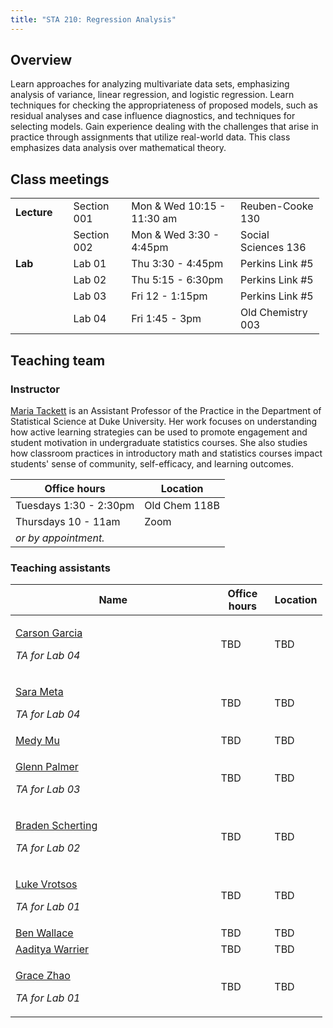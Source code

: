 ```yaml
---
title: "STA 210: Regression Analysis"
---
```


## Overview

Learn approaches for analyzing multivariate data sets, emphasizing analysis of variance, linear regression, and logistic regression. Learn techniques for checking the appropriateness of proposed models, such as residual analyses and case influence diagnostics, and techniques for selecting models. Gain experience dealing with the challenges that arise in practice through assignments that utilize real-world data. This class emphasizes data analysis over mathematical theory.

## Class meetings

+--------------+--------------+----------------------------+---------------------+
| **Lecture**  | Section 001  | Mon & Wed 10:15 - 11:30 am | Reuben-Cooke 130    |
+--------------+--------------+----------------------------+---------------------+
|              | Section 002  | Mon & Wed 3:30 - 4:45pm    | Social Sciences 136 |
+--------------+--------------+----------------------------+---------------------+
| **Lab**      | Lab 01       | Thu 3:30 - 4:45pm          | Perkins Link #5     |
+--------------+--------------+----------------------------+---------------------+
|              | Lab 02       | Thu 5:15 - 6:30pm          | Perkins Link #5     |
+--------------+--------------+----------------------------+---------------------+
|              | Lab 03       | Fri 12 - 1:15pm            | Perkins Link #5     |
+--------------+--------------+----------------------------+---------------------+
|              | Lab 04       | Fri 1:45 - 3pm             | Old Chemistry 003   |
+--------------+--------------+----------------------------+---------------------+

## Teaching team

### Instructor

[Maria Tackett](https://www2.stat.duke.edu/~mt324) is an Assistant Professor of the Practice in the Department of Statistical Science at Duke University. Her work focuses on understanding how active learning strategies can be used to promote engagement and student motivation in undergraduate statistics courses. She also studies how classroom practices in introductory math and statistics courses impact students\' sense of community, self-efficacy, and learning outcomes.

| Office hours           | Location      |
|------------------------|---------------|
| Tuesdays 1:30 - 2:30pm | Old Chem 118B |
| Thursdays 10 - 11am    | Zoom          |
| *or by appointment.*   |               |

### Teaching assistants

+------------------------------------------------------+--------------+------------+
| Name                                                 | Office hours | Location   |
+======================================================+==============+============+
| [Carson Garcia](mailto:carson.garcia@duke.edu)       | TBD          | TBD        |
|                                                      |              |            |
| *TA for Lab 04*                                      |              |            |
+------------------------------------------------------+--------------+------------+
| [Sara Meta](mailto:sara.mehta@duke.edu)              | TBD          | TBD        |
|                                                      |              |            |
| *TA for Lab 04*                                      |              |            |
+------------------------------------------------------+--------------+------------+
| [Medy Mu](mailto:han.mu@duke.edu)                    | TBD          | TBD        |
+------------------------------------------------------+--------------+------------+
| [Glenn Palmer](mailto:glenn.palmer@duke.edu)         | TBD          | TBD        |
|                                                      |              |            |
| *TA for Lab 03*                                      |              |            |
+------------------------------------------------------+--------------+------------+
| [Braden Scherting](mailto:braden.scherting@duke.edu) | TBD          | TBD        |
|                                                      |              |            |
| *TA for Lab 02*                                      |              |            |
+------------------------------------------------------+--------------+------------+
| [Luke Vrotsos](mailto:luke.vrotsos@duke.edu)         | TBD          | TBD        |
|                                                      |              |            |
| *TA for Lab 01*                                      |              |            |
+------------------------------------------------------+--------------+------------+
| [Ben Wallace](mailto:ben.wallace@duke.edu)           | TBD          | TBD        |
+------------------------------------------------------+--------------+------------+
| [Aaditya Warrier](mailto:aaditya.warrier@duke.edu)   | TBD          | TBD        |
+------------------------------------------------------+--------------+------------+
| [Grace Zhao](mailto:zhihui.zhao@duke.edu)            | TBD          | TBD        |
|                                                      |              |            |
| *TA for Lab 01*                                      |              |            |
+------------------------------------------------------+--------------+------------+
